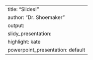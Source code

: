 ---
title: "Slides!"
author: "Dr. Shoemaker"
output:
  slidy_presentation: 
    highlight: kate
  powerpoint_presentation: default
---